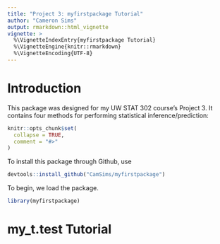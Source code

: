 ```yaml
---
title: "Project 3: myfirstpackage Tutorial"
author: "Cameron Sims"
output: rmarkdown::html_vignette
vignette: >
  %\VignetteIndexEntry{myfirstpackage Tutorial}
  %\VignetteEngine{knitr::rmarkdown}
  %\VignetteEncoding{UTF-8}
---
```


# Introduction

This package was designed for my UW STAT 302 course's Project 3. It contains
four methods for performing statistical inference/prediction:
\begin{itemize}
\item Linear Regression
\item T-Test
\item K-Nearest Neighbors with Cross-Validation
\item Random Forests with Cross Validation
\end{itemize}

```r
knitr::opts_chunk$set(
  collapse = TRUE,
  comment = "#>"
)
```

To install this package through Github, use

```r
devtools::install_github("CamSims/myfirstpackage")
```

To begin, we load the package.

```r
library(myfirstpackage)
```

# my_t.test Tutorial
